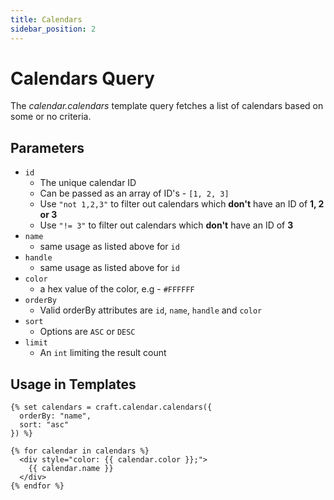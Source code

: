 ```yaml
---
title: Calendars
sidebar_position: 2
---
```


# Calendars Query

The _calendar.calendars_ template query fetches a list of calendars based on some or no criteria.

## Parameters

- `id`
  - The unique calendar ID
  - Can be passed as an array of ID's - `[1, 2, 3]`
  - Use `"not 1,2,3"` to filter out calendars which **don't** have an ID of **1, 2 or 3**
  - Use `"!= 3"` to filter out calendars which **don't** have an ID of **3**
- `name`
  - same usage as listed above for `id`
- `handle`
  - same usage as listed above for `id`
- `color`
  - a hex value of the color, e.g - `#FFFFFF`
- `orderBy`
  - Valid orderBy attributes are `id`, `name`, `handle` and `color`
- `sort`
  - Options are `ASC` or `DESC`
- `limit`
  - An `int` limiting the result count

## Usage in Templates

```twig showLineNumbers
{% set calendars = craft.calendar.calendars({
  orderBy: "name",
  sort: "asc"
}) %}

{% for calendar in calendars %}
  <div style="color: {{ calendar.color }};">
    {{ calendar.name }}
  </div>
{% endfor %}
```

